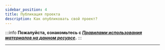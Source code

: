 ```yaml
---
sidebar_position: 4
title: Публикация проекта
description: Как опубликовать свой проект?
---
```

:::info **Пожалуйста, ознакомьтесь с [*Правилами использования материалов на данном ресурсе*](../Disclaimer).**
:::
_______________________________________________ 